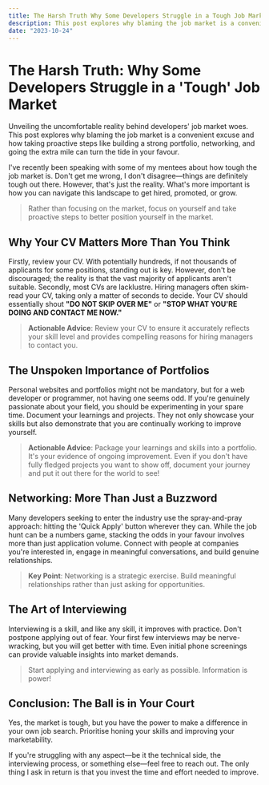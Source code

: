 ```yaml
---
title: The Harsh Truth Why Some Developers Struggle in a Tough Job Market
description: This post explores why blaming the job market is a convenient excuse and how taking proactive steps like building a strong portfolio, networking, and going the extra mile can turn the tide in your favor.
date: "2023-10-24"
---
```


# The Harsh Truth: Why Some Developers Struggle in a 'Tough' Job Market

Unveiling the uncomfortable reality behind developers' job market woes. This post explores why blaming the job market is a convenient excuse and how taking proactive steps like building a strong portfolio, networking, and going the extra mile can turn the tide in your favour.

I've recently been speaking with some of my mentees about how tough the job market is. Don't get me wrong, I don't disagree—things are definitely tough out there. However, that's just the reality. What's more important is how you can navigate this landscape to get hired, promoted, or grow.

> Rather than focusing on the market, focus on yourself and take proactive steps to better position yourself in the market.

## Why Your CV Matters More Than You Think

Firstly, review your CV. With potentially hundreds, if not thousands of applicants for some positions, standing out is key. However, don't be discouraged; the reality is that the vast majority of applicants aren't suitable. Secondly, most CVs are lacklustre. Hiring managers often skim-read your CV, taking only a matter of seconds to decide. Your CV should essentially shout **"DO NOT SKIP OVER ME"** or **"STOP WHAT YOU'RE DOING AND CONTACT ME NOW."**

> **Actionable Advice**: Review your CV to ensure it accurately reflects your skill level and provides compelling reasons for hiring managers to contact you.

## The Unspoken Importance of Portfolios

Personal websites and portfolios might not be mandatory, but for a web developer or programmer, not having one seems odd. If you're genuinely passionate about your field, you should be experimenting in your spare time. Document your learnings and projects. They not only showcase your skills but also demonstrate that you are continually working to improve yourself.

> **Actionable Advice**: Package your learnings and skills into a portfolio. It's your evidence of ongoing improvement. Even if you don't have fully fledged projects you want to show off, document your journey and put it out there for the world to see!

## Networking: More Than Just a Buzzword

Many developers seeking to enter the industry use the spray-and-pray approach: hitting the 'Quick Apply' button wherever they can. While the job hunt can be a numbers game, stacking the odds in your favour involves more than just application volume. Connect with people at companies you're interested in, engage in meaningful conversations, and build genuine relationships.

> **Key Point**: Networking is a strategic exercise. Build meaningful relationships rather than just asking for opportunities.

## The Art of Interviewing

Interviewing is a skill, and like any skill, it improves with practice. Don't postpone applying out of fear. Your first few interviews may be nerve-wracking, but you will get better with time. Even initial phone screenings can provide valuable insights into market demands.

> Start applying and interviewing as early as possible. Information is power!

## Conclusion: The Ball is in Your Court

Yes, the market is tough, but you have the power to make a difference in your own job search. Prioritise honing your skills and improving your marketability.

If you're struggling with any aspect—be it the technical side, the interviewing process, or something else—feel free to reach out. The only thing I ask in return is that you invest the time and effort needed to improve.
